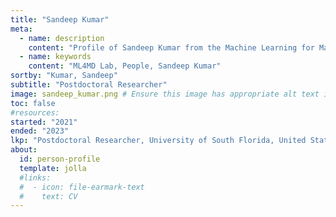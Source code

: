 ```yaml
---
title: "Sandeep Kumar"
meta:
  - name: description
    content: "Profile of Sandeep Kumar from the Machine Learning for Materials Design (ML4MD) Lab."
  - name: keywords
    content: "ML4MD Lab, People, Sandeep Kumar"
sortby: "Kumar, Sandeep"
subtitle: "Postdoctoral Researcher"
image: sandeep_kumar.png # Ensure this image has appropriate alt text if used directly in content
toc: false
#resources: 
started: "2021"
ended: "2023"
lkp: "Postdoctoral Researcher, University of South Florida, United States"
about:
  id: person-profile
  template: jolla
  #links:
  #  - icon: file-earmark-text
  #    text: CV
---
```


:::{#person-profile}
:::

<!---
## Biography
## Experience
## Education
-->
